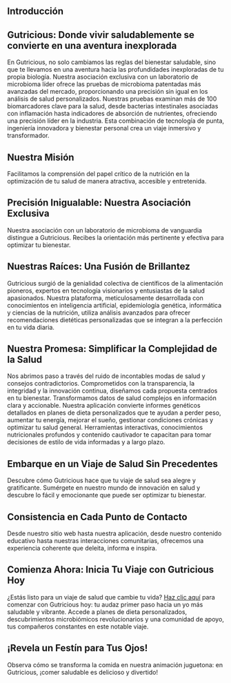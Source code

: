 ## Introducción

## Gutricious: Donde vivir saludablemente se convierte en una aventura inexplorada

En Gutricious, no solo cambiamos las reglas del bienestar saludable, sino que te llevamos en una aventura hacia las profundidades inexploradas de tu propia biología. Nuestra asociación exclusiva con un laboratorio de microbioma líder ofrece las pruebas de microbioma patentadas más avanzadas del mercado, proporcionando una precisión sin igual en los análisis de salud personalizados. Nuestras pruebas examinan más de 100 biomarcadores clave para la salud, desde bacterias intestinales asociadas con inflamación hasta indicadores de absorción de nutrientes, ofreciendo una precisión líder en la industria. Esta combinación de tecnología de punta, ingeniería innovadora y bienestar personal crea un viaje inmersivo y transformador.

## Nuestra Misión

Facilitamos la comprensión del papel crítico de la nutrición en la optimización de tu salud de manera atractiva, accesible y entretenida.

## Precisión Inigualable: Nuestra Asociación Exclusiva

Nuestra asociación con un laboratorio de microbioma de vanguardia distingue a Gutricious. Recibes la orientación más pertinente y efectiva para optimizar tu bienestar.

## Nuestras Raíces: Una Fusión de Brillantez

Gutricious surgió de la genialidad colectiva de científicos de la alimentación pioneros, expertos en tecnología visionarios y entusiastas de la salud apasionados. Nuestra plataforma, meticulosamente desarrollada con conocimientos en inteligencia artificial, epidemiología genética, informática y ciencias de la nutrición, utiliza análisis avanzados para ofrecer recomendaciones dietéticas personalizadas que se integran a la perfección en tu vida diaria.

## Nuestra Promesa: Simplificar la Complejidad de la Salud

Nos abrimos paso a través del ruido de incontables modas de salud y consejos contradictorios. Comprometidos con la transparencia, la integridad y la innovación continua, diseñamos cada propuesta centrados en tu bienestar. Transformamos datos de salud complejos en información clara y accionable. Nuestra aplicación convierte informes genéticos detallados en planes de dieta personalizados que te ayudan a perder peso, aumentar tu energía, mejorar el sueño, gestionar condiciones crónicas y optimizar tu salud general. Herramientas interactivas, conocimientos nutricionales profundos y contenido cautivador te capacitan para tomar decisiones de estilo de vida informadas y a largo plazo.

## Embarque en un Viaje de Salud Sin Precedentes

Descubre cómo Gutricious hace que tu viaje de salud sea alegre y gratificante. Sumérgete en nuestro mundo de innovación en salud y descubre lo fácil y emocionante que puede ser optimizar tu bienestar.

## Consistencia en Cada Punto de Contacto

Desde nuestro sitio web hasta nuestra aplicación, desde nuestro contenido educativo hasta nuestras interacciones comunitarias, ofrecemos una experiencia coherente que deleita, informa e inspira.

## Comienza Ahora: Inicia Tu Viaje con Gutricious Hoy

¿Estás listo para un viaje de salud que cambie tu vida? [Haz clic aquí](https://gutricious-home.vercel.app/es#footer) para comenzar con Gutricious hoy: tu audaz primer paso hacia un yo más saludable y vibrante. Accede a planes de dieta personalizados, descubrimientos microbiómicos revolucionarios y una comunidad de apoyo, tus compañeros constantes en este notable viaje.

## ¡Revela un Festín para Tus Ojos!

Observa cómo se transforma la comida en nuestra animación juguetona: en Gutricious, ¡comer saludable es delicioso y divertido!
